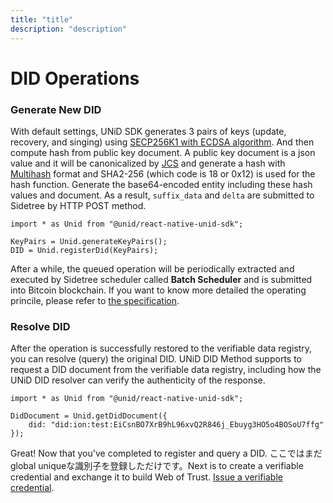 ```yaml
---
title: "title"
description: "description"
---
```


# DID Operations

### Generate New DID

With default settings, UNiD SDK generates 3 pairs of keys (update, recovery, and singing) using [SECP256K1 with ECDSA algorithm](https://w3c-ccg.github.io/lds-ecdsa-secp256k1-2019/). And then compute hash from public key document. A public key document is a json value and it will be canonicalized by [JCS](https://tools.ietf.org/id/draft-rundgren-json-canonicalization-scheme-00.html) and generate a hash with [Multihash](https://multiformats.io/multihash/) format and SHA2-256 (which code is 18 or 0x12) is used for the hash function. Generate the base64-encoded entity including these hash values and document. As a result, `suffix_data` and `delta` are submitted to Sidetree by HTTP POST method.

```
import * as Unid from "@unid/react-native-unid-sdk";

KeyPairs = Unid.generateKeyPairs();
DID = Unid.registerDid(KeyPairs);

```

After a while, the queued operation will be periodically extracted and executed by Sidetree scheduler called **Batch Scheduler** and is submitted into Bitcoin blockchain. If you want to know more detailed the operating princile, please refer to [the specification](https://identity.foundation/sidetree/spec/).

### Resolve DID

After the operation is successfully restored to the verifiable data registry, you can resolve (query) the original DID. UNiD DID Method supports to request a DID document from the verifiable data registry, including how the UNiD DID resolver can verify the authenticity of the response.

```
import * as Unid from "@unid/react-native-unid-sdk";

DidDocument = Unid.getDidDocument({
	did: "did:ion:test:EiCsnBO7XrB9hL96xvQ2R846j_Ebuyg3HO5o4BOSoU7ffg"
});
```

Great! Now that you've completed to register and query a DID. ここではまだglobal uniqueな識別子を登録しただけです。Next is to create a verifiable credential and exchange it to build Web of Trust. [Issue a verifiable credential](./verifiable-credential).
